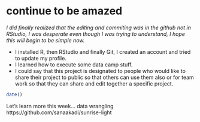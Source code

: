 # continue to be amazed

*I did finally realized that the editing and commiting was in the github not in RStudio, I was desperate even though I was trying to understand, I hope this will begin to be simple now.*

- I installed R, then RStudio and finally Git, I created an account and tried to update my profile. 
- I learned how to execute some data camp stuff.
- I could say that this project is designated to people who would like to share their project to public so that others can use them also or for team work so that they can share and edit together a specific project.

```r
date()
```

Let's learn more this week...
data wrangling
https://github.com/sanaakadi/sunrise-light
